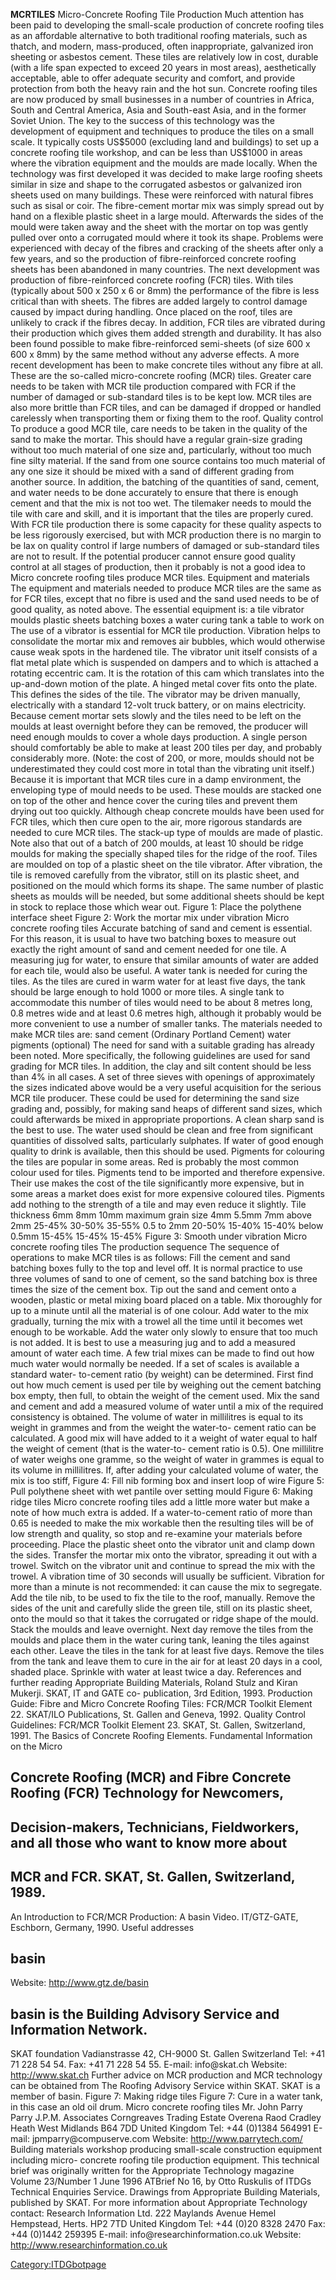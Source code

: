 '''MCRTILES'''
Micro-Concrete Roofing Tile Production Much attention has been paid to developing the small-scale production of concrete roofing tiles as an affordable alternative to both traditional roofing materials, such as thatch, and modern, mass-produced, often inappropriate, galvanized iron sheeting or asbestos cement.  These tiles are relatively low in cost, durable (with a life span expected to exceed 20 years in most areas), aesthetically acceptable, able to offer adequate security and comfort, and provide protection from both the heavy rain and the hot sun. Concrete roofing tiles are now produced by small businesses in a number of countries in Africa, South and Central America, Asia and South-east Asia, and in the former Soviet Union. The key to the success of this technology was the development of equipment and techniques to produce the tiles on a small scale. It typically costs US$5000 (excluding land and buildings) to set up a concrete roofing tile workshop, and can be less than US$1000 in areas where the vibration equipment and the moulds are made locally. When the technology was first developed it was decided to make large roofing sheets similar in size and shape to the corrugated asbestos or galvanized iron sheets used on many buildings. These were reinforced with natural fibres such as sisal or coir. The fibre-cement mortar mix was simply spread out by hand on a flexible plastic sheet in a large mould. Afterwards the sides of the mould were taken away and the sheet with the mortar on top was gently pulled over onto a corrugated mould where it took its shape. Problems were experienced with decay of the fibres and cracking of the sheets after only a few years, and so the production of fibre-reinforced concrete roofing sheets has been abandoned in many countries. The next development was production of fibre-reinforced concrete roofing (FCR) tiles. With tiles (typically about 500 x 250 x 6 or 8mm) the performance of the fibre is less critical than with sheets. The fibres are added largely to control damage caused by impact during handling. Once placed on the roof, tiles are unlikely to crack if the fibres decay. In addition, FCR tiles are vibrated during their production which gives them added strength and durability. It has also been found possible to make fibre-reinforced semi-sheets (of size 600 x 600 x 8mm) by the same method without any adverse effects. A more recent development has been to make concrete tiles without any fibre at all. These are the so-called micro-concrete roofing (MCR) tiles. Greater care needs to be taken with MCR tile production compared with FCR if the number of damaged or sub-standard tiles is to be kept low. MCR tiles are also more brittle than FCR tiles, and can be damaged if dropped or handled carelessly when transporting them or fixing them to the roof. Quality control To produce a good MCR tile, care needs to be taken in the quality of the sand to make the mortar. This should have a regular grain-size grading without too much material of one size and, particularly, without too much fine silty material. If the sand from one source contains too much material of any one size it should be mixed with a sand of different grading from another source. In addition, the batching of the quantities of sand, cement, and water needs to be done accurately to ensure that there is enough cement and that the mix is not too wet.  The tilemaker needs to mould the tile with care and skill, and it is important that the tiles are properly cured. With FCR tile production there is some capacity for these quality aspects to be less rigorously exercised, but with MCR production there is no margin to be lax on quality control if large numbers of damaged or sub-standard tiles are not to result. If the potential producer cannot ensure good quality control at all stages of production, then it probably is not a good idea to 
Micro concrete roofing tiles   produce MCR tiles. Equipment and materials The equipment and materials needed to produce MCR tiles are the same as for FCR tiles, except that no fibre is used and the sand used needs to be of good quality, as noted above. The essential equipment is:   a tile vibrator   moulds   plastic sheets   batching boxes   a water curing tank   a table to work on The use of a vibrator is essential for MCR tile production. Vibration helps to consolidate the mortar mix and removes air bubbles, which would otherwise cause weak spots in the hardened tile. The vibrator unit itself consists of a flat metal plate which is suspended on dampers and to which is attached a rotating eccentric cam. It is the rotation of this cam which translates into the up-and-down motion of the plate. A hinged metal cover fits onto the plate. This defines the sides of the tile. The vibrator may be driven manually, electrically with a standard 12-volt truck battery, or on mains electricity. Because cement mortar sets slowly and the tiles need to be left on the moulds at least overnight before they can be removed, the producer will need enough moulds to cover a whole days production. A single person should comfortably be able to make at least 200 tiles per day, and probably considerably more. (Note: the cost of 200, or more, moulds should not be underestimated they could cost more in total than the vibrating unit itself.)  Because it is important that MCR tiles cure in a damp environment, the enveloping type of mould needs to be used. These moulds are stacked one on top of the other and hence cover the curing tiles and prevent them drying out too quickly. Although cheap concrete moulds have been used for FCR tiles, which then cure open to the air, more rigorous standards are needed to cure MCR tiles. The stack-up type of moulds are made of plastic. Note also that out of a batch of 200 moulds, at least 10 should be ridge moulds for making the specially shaped tiles for the ridge of the roof. Tiles are moulded on top of a plastic sheet on the tile vibrator. After vibration, the tile is removed carefully from the vibrator, still on its plastic sheet, and positioned on the mould which forms its shape. The same number of plastic sheets as moulds will be needed, but some additional sheets should be kept in stock to replace those which wear out.  Figure 1: Place the polythene interface sheet Figure 2: Work the mortar mix under vibration 
Micro concrete roofing tiles   Accurate batching of sand and cement is essential. For this reason, it is usual to have two batching boxes to measure out exactly the right amount of sand and cement needed for one tile. A measuring jug for water, to ensure that similar amounts of water are added for each tile, would also be useful. A water tank is needed for curing the tiles. As the tiles are cured in warm water for at least five days, the tank should be large enough to hold 1000 or more tiles. A single tank to accommodate this number of tiles would need to be about 8 metres long, 0.8 metres wide and at least 0.6 metres high, although it probably would be more convenient to use a number of smaller tanks. The materials needed to make MCR tiles are:   sand   cement (Ordinary Portland Cement)   water   pigments (optional) The need for sand with a suitable grading has already been noted. More specifically, the following guidelines are used for sand grading for MCR tiles. In addition, the clay and silt content should be less than 4% in all cases. A set of three sieves with openings of approximately the sizes indicated above would be a very useful acquisition for the serious MCR tile producer. These could be used for determining the sand size grading and, possibly, for making sand heaps of different sand sizes, which could afterwards be mixed in appropriate proportions. A clean sharp sand is the best to use. The water used should be clean and free from significant quantities of dissolved salts, particularly sulphates. If water of good enough quality to drink is available, then this should be used. Pigments for colouring the tiles are popular in some areas. Red is probably the most common colour used for tiles. Pigments tend to be imported and therefore expensive. Their use makes the cost of the tile significantly more expensive, but in some areas a market does exist for more expensive coloured tiles.  Pigments add nothing to the strength of a tile and may even reduce it slightly. Tile thickness  6mm  8mm  10mm maximum grain size 4mm  5.5mm  7mm above 2mm  25-45%  30-50%  35-55% 0.5 to 2mm  20-50%  15-40%  15-40% below 0.5mm  15-45%  15-45%  15-45% Figure 3: Smooth under vibration 
Micro concrete roofing tiles   The production sequence The sequence of operations to make MCR tiles is as follows:   Fill the cement and sand batching boxes fully to the top and level off. It is normal practice to use three volumes of sand to one of cement, so the sand batching box is three times the size of the cement box.   Tip out the sand and cement onto a wooden, plastic or metal mixing board placed on a table. Mix thoroughly for up to a minute until all the material is of one colour.   Add water to the mix gradually, turning the mix with a trowel all the time until it becomes wet enough to be workable. Add the water only slowly to ensure that too much is not added. It is best to use a measuring jug and to add a measured amount of water each time. A few trial mixes can be made to find out how much water would normally be needed.  If a set of scales is available a standard water- to-cement ratio (by weight) can be determined. First find out how much cement is used per tile by weighing out the cement batching box empty, then full, to obtain the weight of the cement used. Mix the sand and cement and add a measured volume of water until a mix of the required consistency is obtained. The volume of water in millilitres is equal to its weight in grammes and from the weight the water-to- cement ratio can be calculated. A good mix will have added to it a weight of water equal to half the weight of cement (that is the water-to- cement ratio is 0.5). One millilitre of water weighs one gramme, so the weight of water in grammes is equal to its volume in millilitres. If, after adding your calculated volume of water, the mix is too stiff,  Figure 4: Fill nib forming box and insert loop of wire Figure 5: Pull polythene sheet with wet pantile over setting mould  Figure 6: Making ridge tiles 
Micro concrete roofing tiles    add a little more water but make a note of how much extra is added. If a water-to-cement ratio of more than 0.65 is needed to make the mix workable then the resulting tiles will be of low strength and quality, so stop and re-examine your materials before proceeding.   Place the plastic sheet onto the vibrator unit and clamp down the sides.   Transfer the mortar mix onto the vibrator, spreading it out with a trowel.   Switch on the vibrator unit and continue to spread the mix with the trowel. A vibration time of 30 seconds will usually be sufficient.  Vibration for more than a minute is not recommended: it can cause the mix to segregate.   Add the tile nib, to be used to fix the tile to the roof, manually.   Remove the sides of the unit and carefully slide the green tile, still on its plastic sheet, onto the mould so that it takes the corrugated or ridge shape of the mould.   Stack the moulds and leave overnight.   Next day remove the tiles from the moulds and place them in the water curing tank, leaning the tiles against each other. Leave the tiles in the tank for at least five days.   Remove the tiles from the tank and leave them to cure in the air for at least 20 days in a cool, shaded place. Sprinkle with water at least twice a day. References and further reading    Appropriate Building Materials, Roland Stulz and Kiran Mukerji. SKAT, IT and GATE co- publication, 3rd Edition, 1993.   Production Guide: Fibre and Micro Concrete Roofing Tiles: FCR/MCR Toolkit Element 22. SKAT/ILO Publications, St. Gallen and Geneva, 1992.   Quality Control Guidelines: FCR/MCR Toolkit Element 23. SKAT, St. Gallen, Switzerland, 1991.   The Basics of Concrete Roofing Elements. Fundamental Information on the Micro 
==Concrete Roofing (MCR) and Fibre Concrete Roofing (FCR) Technology for Newcomers,==

==Decision-makers, Technicians, Fieldworkers, and all those who want to know more about==

==MCR and FCR. SKAT, St. Gallen, Switzerland, 1989.==
An Introduction to FCR/MCR Production: A basin Video. IT/GTZ-GATE, Eschborn, Germany, 1990. Useful addresses 
==basin==
Website:  http://www.gtz.de/basin 
==basin is the Building Advisory Service and Information Network.==
SKAT foundation Vadianstrasse 42, CH-9000 St. Gallen  Switzerland  Tel: +41 71 228 54 54.  Fax: +41 71 228 54 55.  E-mail:  info@skat.ch Website: http://www.skat.ch Further advice on MCR production and MCR technology can be obtained from The Roofing Advisory Service within SKAT. SKAT is a member of basin.  Figure 7: Making ridge tiles Figure 7: Cure in a water tank, in this case an old oil drum. 
Micro concrete roofing tiles   Mr. John Parry Parry J.P.M. Associates Corngreaves Trading Estate Overena Raod Cradley Heath West Midlands B64 7DD United Kingdom Tel: +44 (0)1384 564991 E-mail: jpmparry@compuserve.com Website:  http://www.parrytech.com/ Building materials workshop producing small-scale construction equipment including micro- concrete roofing tile production equipment. This technical brief was originally written for the Appropriate Technology magazine Volume 23/Number 1 June 1996 ATBrief No 16, by Otto Ruskulis of ITDGs Technical Enquiries Service. Drawings from Appropriate Building Materials, published by SKAT. For more information about Appropriate Technology contact: Research Information Ltd. 222 Maylands Avenue Hemel Hempstead, Herts. HP2 7TD United Kingdom Tel: +44 (0)20 8328 2470 Fax: +44 (0)1442 259395 E-mail:  info@researchinformation.co.uk Website:  http://www.researchinformation.co.uk 
[[Category:ITDGbotpage]]